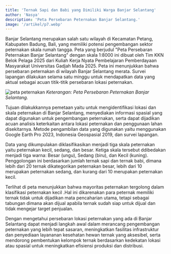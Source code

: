 ```yaml
---
title: 'Ternak Sapi dan Babi yang Dimiliki Warga Banjar Selantang'
author: 'Nasya'
description: 'Peta Persebaran Peternakan Banjar Selantang.'
image: '/artikel/p7.webp'
---
```

Banjar Selantang merupakan salah satu wilayah di Kecamatan Petang, Kabupaten Badung, Bali, yang memiliki potensi pengembangan sektor peternakan skala rumah tangga. Peta yang berjudul "Peta Persebaran Peternakan Banjar Selantang" dengan skala 1:8000 ini dibuat oleh Tim KKN Belok Pelaga 2025 dari Kuliah Kerja Nyata Pembelajaran Pemberdayaan Masyarakat Universitas Gadjah Mada 2025. Peta ini menunjukkan bahwa  persebaran peternakan di wilayah Banjar Selantang merata. Survei lapangan dilakukan selama satu minggu untuk mendapatkan data yang aktual sebagai acuan titik-titik persebaran lokasi peternakan. 

![peta peternakan](/TernakSelantang.png)
*Keterangan: Peta Persebaran Peternakan Banjar Selantang.*

Tujuan dilakukkannya pemetaan yaitu untuk mengidentifikasi lokasi dan skala peternakan di Banjar Selantang, menyediakan informasi spasial yang dapat digunakan untuk pengembangan peternakan, serta dapat dijadikan acuan analisis keterkaitan antara lokasi peternakan dan penggunaan lahan disekitarnya. Metode pengambilan data yang digunakan yaitu menggunakan Google Earth Pro 2023, Indonesia Geospasial 2019, dan survei lapangan. 

Data yang dikumpulakan diklasifikasikan menjadi tiga skala peternakan yaitu peternakan kecil, sedang, dan besar. Ketiga skala tersebut ddibedakan menjadi tiga warna: Besar (ungu), Sedang (biru), dan Kecil (kuning). Penggolongan ini berdasarkan jumlah ternak sapi dan ternak babi, dimana lebih dari 20 ternak dikategorikan peternakan besar, lebih dari 10 merupakan peternakan sedang, dan kurang dari 10 merupakan peternakan kecil. 

Terlihat di peta menunjukkan bahwa mayoritas peternakan tergolong dalam klasifikasi peternakan kecil .Hal ini dikarenakan para peternak memiliki ternak tidak untuk dijadikan mata pencaharian utama, tetapi sebagai tabungan dimana akan dijual apabila ternak sudah siap untuk dijual dan tidak mengejar target penjualan. 

Dengan mengetahui persebaran lokasi peternakan yang ada di Banjar Selantang dapat menjadi langkah awal dalam merancang pengembangan peternakan yang lebih tepat sasaran, meningkatkan fasilitas infrastruktur dan penyediaan layananan kesehatan hewan ternak yang aksesibel, serta mendorong pembentukan kelompok ternak berdasarkan kedekatan lokasi atau spasial untuk meningkatkan efisiensi produksi dan distribusi.

